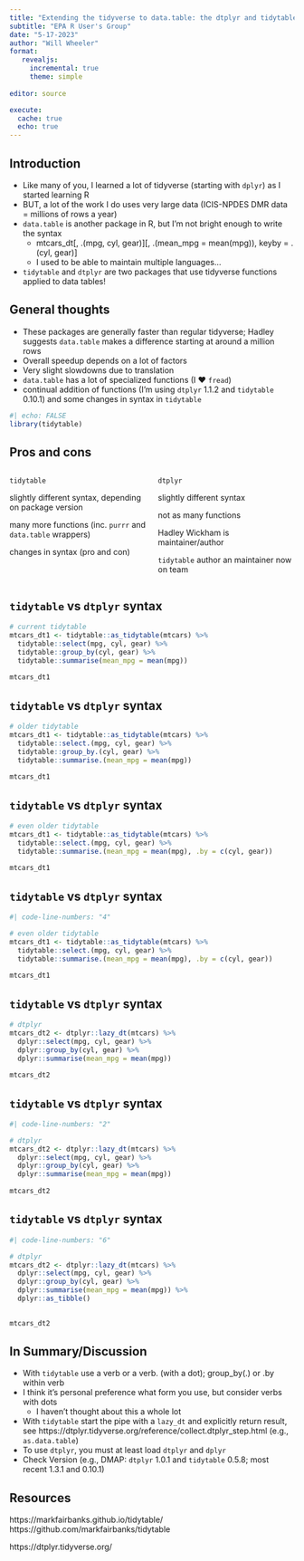 ```yaml
---
title: "Extending the tidyverse to data.table: the dtplyr and tidytable packages"
subtitle: "EPA R User's Group"
date: "5-17-2023"
author: "Will Wheeler"
format: 
   revealjs:
     incremental: true
     theme: simple
  
editor: source

execute:
  cache: true
  echo: true
---
```


## Introduction

-   Like many of you, I learned a lot of tidyverse (starting with `dplyr`) as I started learning R
-   BUT, a lot of the work I do uses very large data (ICIS-NPDES DMR data = millions of rows a year)
-   `data.table` is another package in R, but I'm not bright enough to write the syntax
    -   mtcars_dt\[, .(mpg, cyl, gear)\]\[, .(mean_mpg = mean(mpg)), keyby = .(cyl, gear)\]
    -   I used to be able to maintain multiple languages...
-   `tidytable` and `dtplyr` are two packages that use tidyverse functions applied to data tables!

## General thoughts

-   These packages are generally faster than regular tidyverse; Hadley suggests `data.table` makes a difference starting at around a million rows
-   Overall speedup depends on a lot of factors
-   Very slight slowdowns due to translation
-   `data.table` has a lot of specialized functions (I ❤️ `fread`)
-   continual addition of functions (I'm using `dtplyr` 1.1.2 and `tidytable` 0.10.1) and some changes in syntax in `tidytable`

```r
#| echo: FALSE
library(tidytable)
```

## Pros and cons

::: columns
::: {.column width="50%"}
`tidytable`

::: {.fragment .fade-in-then-semi-out}
slightly different syntax, depending on package version
:::

::: {.fragment .fade-in-then-semi-out}
many more functions (inc. `purrr` and `data.table` wrappers)
:::

::: {.fragment .fade-in-then-semi-out}
changes in syntax (pro and con)
:::
:::

::: {.column width="50%"}
`dtplyr`

::: {.fragment .fade-in-then-semi-out}
slightly different syntax
:::

::: {.fragment .fade-in-then-semi-out}
not as many functions
:::

::: {.fragment .fade-in-then-semi-out}
Hadley Wickham is maintainer/author
:::

::: {.fragment .fade-in-then-semi-out}
`tidytable` author an maintainer now on team
:::
:::
:::

## `tidytable` vs `dtplyr` syntax {auto-animate="true"}

```r

# current tidytable
mtcars_dt1 <- tidytable::as_tidytable(mtcars) %>%
  tidytable::select(mpg, cyl, gear) %>%
  tidytable::group_by(cyl, gear) %>%
  tidytable::summarise(mean_mpg = mean(mpg))
  
mtcars_dt1

```

## `tidytable` vs `dtplyr` syntax {auto-animate="true"}

```r

# older tidytable
mtcars_dt1 <- tidytable::as_tidytable(mtcars) %>%
  tidytable::select.(mpg, cyl, gear) %>%
  tidytable::group_by.(cyl, gear) %>%
  tidytable::summarise.(mean_mpg = mean(mpg))
  
mtcars_dt1

```

## `tidytable` vs `dtplyr` syntax {auto-animate="true"}

```r

# even older tidytable
mtcars_dt1 <- tidytable::as_tidytable(mtcars) %>%
  tidytable::select.(mpg, cyl, gear) %>%
  tidytable::summarise.(mean_mpg = mean(mpg), .by = c(cyl, gear))
  
mtcars_dt1

```

## `tidytable` vs `dtplyr` syntax {auto-animate="true"}

```r
#| code-line-numbers: "4"

# even older tidytable
mtcars_dt1 <- tidytable::as_tidytable(mtcars) %>%
  tidytable::select.(mpg, cyl, gear) %>%
  tidytable::summarise.(mean_mpg = mean(mpg), .by = c(cyl, gear))
  
mtcars_dt1

```


## `tidytable` vs `dtplyr` syntax {auto-animate="true"}

```r

# dtplyr
mtcars_dt2 <- dtplyr::lazy_dt(mtcars) %>%
  dplyr::select(mpg, cyl, gear) %>%
  dplyr::group_by(cyl, gear) %>%
  dplyr::summarise(mean_mpg = mean(mpg))
  
mtcars_dt2


```

## `tidytable` vs `dtplyr` syntax {auto-animate="true"}

```r
#| code-line-numbers: "2"

# dtplyr
mtcars_dt2 <- dtplyr::lazy_dt(mtcars) %>%
  dplyr::select(mpg, cyl, gear) %>%
  dplyr::group_by(cyl, gear) %>%
  dplyr::summarise(mean_mpg = mean(mpg))
  
mtcars_dt2

```

## `tidytable` vs `dtplyr` syntax {auto-animate="true"}

```r
#| code-line-numbers: "6"

# dtplyr
mtcars_dt2 <- dtplyr::lazy_dt(mtcars) %>%
  dplyr::select(mpg, cyl, gear) %>%
  dplyr::group_by(cyl, gear) %>%
  dplyr::summarise(mean_mpg = mean(mpg)) %>%
  dplyr::as_tibble()

  
mtcars_dt2


```

## In Summary/Discussion

-   With `tidytable` use a verb or a verb. (with a dot); group_by(.) or .by within verb
-   I think it's personal preference what form you use, but consider verbs with dots
    -   I haven't thought about this a whole lot
-   With `tidytable` start the pipe with a `lazy_dt` and explicitly return result, see https://dtplyr.tidyverse.org/reference/collect.dtplyr_step.html (e.g., `as.data.table`)
-   To use `dtplyr`, you must at least load `dtplyr` and `dplyr`
-   Check Version (e.g., DMAP: `dtplyr` 1.0.1 and `tidytable` 0.5.8; most recent 1.3.1 and 0.10.1)

## Resources

https://markfairbanks.github.io/tidytable/ 
https://github.com/markfairbanks/tidytable

https://dtplyr.tidyverse.org/


